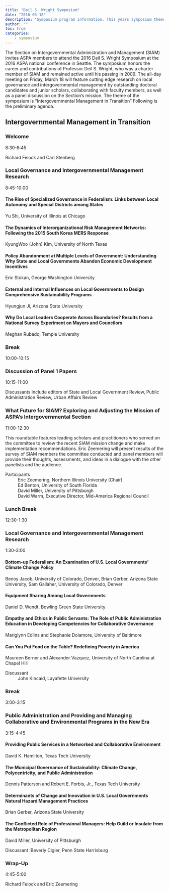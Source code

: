```yaml
---
title: "Deil S. Wright Symposium"
date: "2016-03-18"
description: "Symposium program information. This years symposium theme is Intergovernmental Management in Transition."
author: "" 
toc: true
categories:
    - symposium
---
```


The Section on Intergovernmental Administration and Management (SIAM) invites ASPA members to attend the 2016 Deil S. Wright Symposium at the 2016 ASPA national conference in Seattle. The symposium honors the career and contributions of Professor Deil S. Wright, who was a charter member of SIAM and remained active until his passing in 2009. The all-day meeting on Friday, March 18 will feature cutting edge research on local governance and intergovernmental management by outstanding doctoral candidates and junior scholars, collaborating with faculty members, as well as a panel discussion on the Section’s mission. The theme of the symposium is “Intergovernmental Management in Transition” Following is the preliminary agenda.

## Intergovernmental Management in Transition

### Welcome 
8:30-8:45

Richard Feiock and Carl Stenberg

### Local Governance and Intergovernmental Management Research
8:45-10:00 

#### The Rise of Specialized Governance in Federalism: Links between Local Autonomy and Special Districts among States
Yu Shi, University of Illinois at Chicago

#### The Dynamics of Interorganizational Risk Management Networks: Following the 2015 South Korea MERS Response  
KyungWoo (John) Kim, University of North Texas            

#### Policy Abandonment at Multiple Levels of Government: Understanding Why State and Local Governments Abandon Economic Development Incentives
Eric Stokan, George Washington University

#### External and Internal Influences on Local Governments to Design Comprehensive Sustainability Programs
Hyungjun Ji, Arizona State University

#### Why Do Local Leaders Cooperate Across Boundaries? Results from a National Survey Experiment on Mayors and Councilors
Meghan Rubado, Temple University

### Break
10:00-10:15 

### Discussion of Panel 1 Papers
10:15-11:00 

Discussants include editors of State and Local Government Review, Public Administration Review, Urban Affairs Review

### What Future for SIAM?  Exploring and Adjusting the Mission of ASPA’s Intergovernmental Section
11:00-12:30 

This roundtable features leading scholars and practitioners who served on the committee to review the recent SIAM mission change and make implementation recommendations.  Eric Zeemering will present results of the survey of SIAM members the committee conducted and panel members will provide their thoughts, assessments, and ideas in a dialogue with the other panelists and the audience.

Participants
: Eric Zeemering, Northern Illinois University (Chair)
: Ed Benton, University of South Florida
: David Miller, University of Pittsburgh
: David Warm, Executive Director, Mid-America Regional Council

### Lunch Break
12:30-1:30  

### Local Governance and Intergovernmental Management Research
1:30-3:00  

#### Bottom-up Federalism: An Examination of U.S. Local Governments’ Climate Change Policy
Benoy Jacob, University of Colorado, Denver, Brian Gerber, Arizona State University, Sam Gallaher, University of Colorado, Denver

#### Equipment Sharing Among Local Governments
Daniel D. Wendt, Bowling Green State University

#### Empathy and Ethics in Public Servants: The Role of Public Administration Education in Developing Competencies for Collaborative Governance
Mariglynn Edlins and Stephanie Dolamore, University of Baltimore

#### Can You Put Food on the Table? Redefining Poverty in America
Maureen Berner and Alexander Vazquez, University of North Carolina at Chapel Hill

Discussant
: John Kincaid, Layafette University

### Break
3:00-3:15  

### Public Administration and Providing and Managing Collaborative and Environmental Programs in the New Era
3:15-4:45

#### Providing Public Services in a Networked and Collaborative Environment
David K. Hamilton, Texas Tech University

#### The Municipal Governance of Sustainability: Climate Change, Polycentricity, and Public Administration
Dennis Patterson and Robert E. Forbis, Jr., Texas Tech University

#### Determinants of Change and Innovation in U.S. Local Governments Natural Hazard Management Practices
Brian Gerber, Arizona State University

#### The Conflicted Role of Professional Managers: Help Guild or Insulate from the Metropolitan Region
David Miller, University of Pittsburgh

Discussant
:Beverly Cigler, Penn State Harrisburg

### Wrap-Up 
4:45-5:00

Richard Feiock and Eric Zeemering